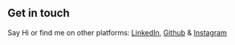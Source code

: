 ## Get in touch
Say Hi or find me on other platforms: [LinkedIn](https://www.linkedin.com/in/anushka-garg-b6759318a/), [Github](https://github.com/anushkagarg5653/) & [Instagram](https://www.instagram.com/___anu_shka__/)